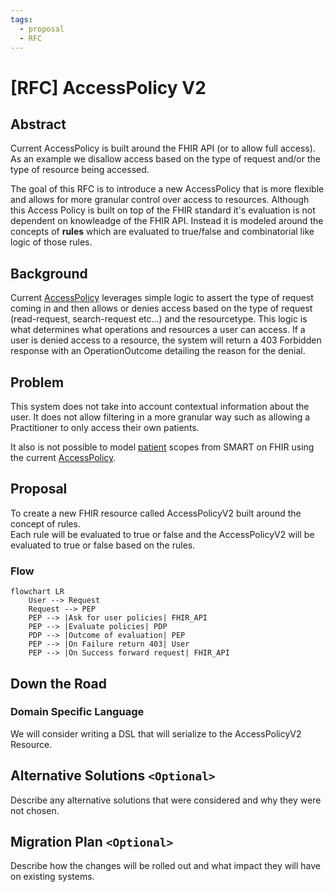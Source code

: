 ```yaml
---
tags:
  - proposal
  - RFC
---
```


# [RFC] AccessPolicy V2

## Abstract

Current AccessPolicy is built around the FHIR API (or to allow full access). 
As an example we disallow access based on the type of request and/or the type of resource being accessed.

The goal of this RFC is to introduce a new AccessPolicy that is more flexible and allows for more granular control over access to resources.
Although this Access Policy is built on top of the FHIR standard it's evaluation is not dependent on knowleadge of the FHIR API.
Instead it is modeled around the concepts of **rules** which are evaluated to true/false and combinatorial like logic of those rules.

## Background

Current [AccessPolicy](../documentation/Data_Model/R4/AccessPolicy.mdx) leverages simple logic to assert the type of request coming in 
and then allows or denies access based on the type of request (read-request, search-request etc...) and the resourcetype. 
This logic is what determines what operations and resources a user can access.  If a user is denied access to a resource,
the system will return a 403 Forbidden response with an OperationOutcome detailing the reason for the denial.

## Problem
This system does not take into account contextual information about the user. 
It does not allow filtering in a more granular way such as allowing a Practitioner to only access their own patients.

It also is not possible to model [patient](https://hl7.org/fhir/smart-app-launch/scopes-and-launch-context.html#patient-specific-scopes) scopes from SMART on FHIR using the current [AccessPolicy](../documentation/Data_Model/R4/AccessPolicy.mdx).


## Proposal

To create a new FHIR resource called AccessPolicyV2 built around the concept of rules.  
Each rule will be evaluated to true or false and the AccessPolicyV2 will be evaluated to true or false based on the rules.

### Flow

```mermaid
flowchart LR
    User --> Request
    Request --> PEP
    PEP --> |Ask for user policies| FHIR_API
    PEP --> |Evaluate policies| PDP
    PDP --> |Outcome of evaluation| PEP
    PEP --> |On Failure return 403| User
    PEP --> |On Success forward request| FHIR_API
```

## Down the Road
### Domain Specific Language
We will consider writing a DSL that will serialize to the AccessPolicyV2 Resource.

## Alternative Solutions `<Optional>`
Describe any alternative solutions that were considered and why they were not chosen.

## Migration Plan `<Optional>`
Describe how the changes will be rolled out and what impact they will have on existing systems.